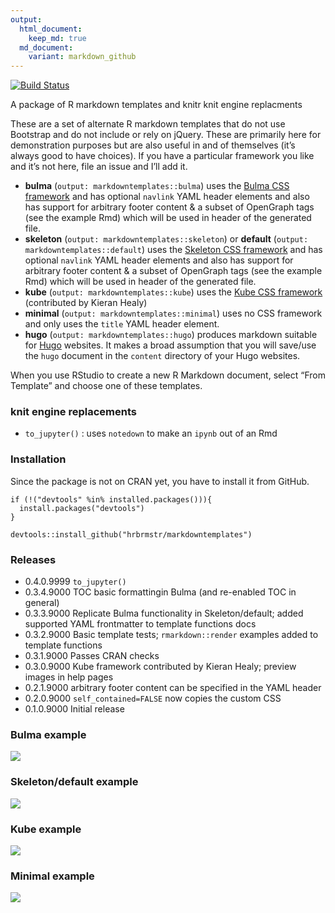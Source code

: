 ```yaml
---
output:
  html_document:
    keep_md: true
  md_document:
    variant: markdown_github
---
```

[![Build Status](https://travis-ci.org/hrbrmstr/markdowntemplates.svg)](https://travis-ci.org/hrbrmstr/markdowntemplates)

A package of R markdown templates and knitr knit engine replacments

These are a set of alternate R markdown templates that do not use Bootstrap and do not include or rely on jQuery. These are primarily here for demonstration purposes but are also useful in and of themselves (it's always good to have choices). If you have a particular framework you like and it's not here, file an issue and I'll add it.

- **bulma** (`output: markdowntemplates::bulma`) uses the [Bulma CSS framework](http://bulma.io) and has optional `navlink` YAML header elements and also has support for arbitrary footer content & a subset of OpenGraph tags (see the example Rmd) which will be used in header of the generated file.
- **skeleton** (`output: markdowntemplates::skeleton`) or **default** (`output: markdowntemplates::default`) uses the [Skeleton CSS framework](http://getskeleton.com) and has optional `navlink` YAML header elements and also has support for arbitrary footer content & a subset of OpenGraph tags (see the example Rmd) which will be used in header of the generated file.
- **kube** (`output: markdowntemplates::kube`) uses the [Kube CSS framework](https://imperavi.com/kube/) (contributed by Kieran Healy)
- **minimal** (`output: markdowntemplates::minimal`) uses no CSS framework and only uses the `title` YAML header element.
- **hugo** (`output: markdowntemplates::hugo`) produces markdown suitable for [Hugo](https://gohugo.io/) websites. It makes a broad assumption that you will save/use the `hugo` document in the `content` directory of your Hugo websites. 

When you use RStudio to create a new R Markdown document, select "From Template" and choose one of these templates.

### knit engine replacements

- `to_jupyter()` : uses `notedown` to make an `ipynb` out of an Rmd

### Installation

Since the package is not on CRAN yet, you have to install it from GitHub.

```
if (!("devtools" %in% installed.packages())){
  install.packages("devtools")
}

devtools::install_github("hrbrmstr/markdowntemplates")
```

### Releases

- 0.4.0.9999 `to_jupyter()`
- 0.3.4.9000 TOC basic formattingin Bulma (and re-enabled TOC in general)
- 0.3.3.9000 Replicate Bulma functionality in Skeleton/default; added supported YAML frontmatter to template functions docs
- 0.3.2.9000 Basic template tests; `rmarkdown::render` examples added to template functions
- 0.3.1.9000 Passes CRAN checks
- 0.3.0.9000 Kube framework contributed by Kieran Healy; preview images in help pages
- 0.2.1.9000 arbitrary footer content can be specified in the YAML header
- 0.2.0.9000 `self_contained=FALSE` now copies the custom CSS
- 0.1.0.9000 Initial release

### Bulma example

![](./man/figures/bulma.png)

### Skeleton/default example

![](./man/figures/skeleton.png)

### Kube example

![](./man/figures/kube.png)

### Minimal example

![](./man/figures/minimal.png)
